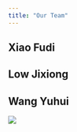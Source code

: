 ```yaml
---
title: "Our Team"
---
```


::: panel-tabset
## Xiao Fudi

## Low Jixiong

## Wang Yuhui
:::

![](images/clipboard-2638034536.png)
